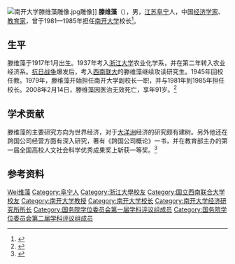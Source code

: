 [[File:南开大学滕维藻雕像.jpg|thumb]]雕像]]
'''滕维藻'''（{{bd|1917年|1月|2008年|2月14日|catIdx=Teng滕维藻}}），男，[[江苏省|江苏]][[阜宁县|阜宁]]人，中国[[经济学家|经济学家]]、[[教育家|教育家]]，曾于1981—1985年担任[[南开大学|南开大学]]校长<ref name="南开大学校史1989年版">{{cite book|author1=南开大学校史编写组|title=南开大学校史|date=1989-10|publisher=南开大学出版社|location=天津}}</ref>。

== 生平 ==
滕维藻于1917年1月出生。1937年考入[[浙江大学|浙江大学]]农业化学系，并在第二年转入农业经济系。[[抗日战争|抗日战争]]爆发后，考入[[西南联大|西南联大]]的滕维藻继续攻读研究生。1945年回校任教。1979年，滕维藻开始担任南开大学副校长一职，并与1981年到1985年担任校长。2008年2月14日，滕维藻因医治无效死亡，享年91岁。<ref>{{cite web|title=滕维藻同志生平|url=http://news.nankai.edu.cn/zhxw/system/2008/02/15/000013909.shtml|date=2008-02-15|publisher=南开新闻网|access-date=2011-03-31|archive-date=2021-03-09|archive-url=https://web.archive.org/web/20210309064841/http://news.nankai.edu.cn/zhxw/system/2008/02/15/000013909.shtml|dead-url=no}}</ref>

== 学术贡献 ==
滕维藻的主要研究方向为世界经济，对于[[大洋洲|大洋洲]]经济的研究颇有建树。另外他还在跨国公司经营方面有深入研究，著有《跨国公司概论》一书，并在教育部主办的第一届全国高校人文社会科学优秀成果奖上斩获一等奖。<ref>{{cite news|url=http://news.sina.com.cn/c/2008-02-17/183314955805.shtml|title=南开大学原校长滕维藻遗体火化 温家宝送花圈|date=2008-02-17|publisher=搜狐新闻|author=人民网|accessdate=2011-03-31|archive-date=2016-03-04|archive-url=https://web.archive.org/web/20160304095253/http://news.sina.com.cn/c/2008-02-17/183314955805.shtml|dead-url=no}}</ref>

== 参考资料 ==
{{reflist}}

{{南开大学}}
{{国务院学位委员会第一届学科评议组/经济学}}
{{国务院学位委员会第二届学科评议组/经济学}}

{{Authority control}}
{{DEFAULTSORT:Teng滕维藻}}
[[Category:滕姓|Wei维藻]]
[[Category:阜宁人|Category:阜宁人]]
[[Category:浙江大學校友|Category:浙江大學校友]]
[[Category:国立西南联合大学校友|Category:国立西南联合大学校友]]
[[Category:南开大学教授|Category:南开大学教授]]
[[Category:南开大学校长|Category:南开大学校长]]
[[Category:南开大学经济研究所所长|Category:南开大学经济研究所所长]]
[[Category:国务院学位委员会第一届学科评议组成员|Category:国务院学位委员会第一届学科评议组成员]]
[[Category:国务院学位委员会第二届学科评议组成员|Category:国务院学位委员会第二届学科评议组成员]]